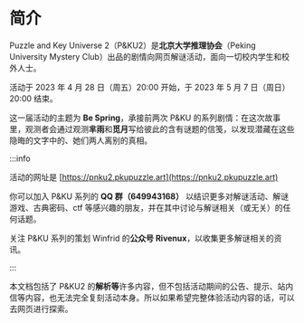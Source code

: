 # 简介

Puzzle and Key Universe 2（P&KU2）是**北京大学推理协会**（Peking University Mystery Club）出品的剧情向网页解谜活动，面向一切校内学生和校外人士。

活动于 2023 年 4 月 28 日（周五）20:00 开始，于 2023 年 5 月 7 日（周日）20:00 结束。

这一届活动的主题为 **Be Spring**，承接前两次 P\&KU 的系列剧情：在这次故事里，观测者会通过观测**芈雨**和**觅月**写给彼此的含有谜题的信笺，以发现潜藏在这些隐晦的文字中的、她们两人离别的真相。

:::info

活动的网址是 [https://pnku2.pkupuzzle.art](https://pnku2.pkupuzzle.art)

你可以加入 P&KU 系列的 **QQ 群（649943168）**
以结识更多对解谜活动、解谜游戏、古典密码、ctf 等感兴趣的朋友，并在其中讨论与解谜相关（或无关）的任何话题。

关注 P&KU 系列的策划 Winfrid 的**公众号 Rivenux**，以收集更多解谜相关的资讯。

:::

本文档包括了 P&KU2 的**解析等**许多内容，但不包括活动期间的公告、提示、站内信等内容，也无法完全复刻活动本身。所以如果希望完整体验活动内容的话，可以去网页进行探索。
